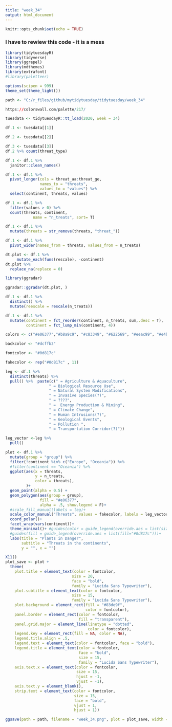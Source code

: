 ```yaml
---
title: "week_34"
output: html_document
---
```


```r
knitr::opts_chunk$set(echo = TRUE)
```

### I have to rewiew this code - it is a mess

```r
library(tidytuesdayR)
library(tidyverse)
library(ggrepel)
library(mdthemes)
library(extrafont)
#library(paletteer)

options(scipen = 999)
theme_set(theme_light())

path <- "C:/r_files/github/mytidytuesday/tidytuesday/week_34"

https://colorswall.com/palette/217/
```

```r
tuesdata <- tidytuesdayR::tt_load(2020, week = 34)
```


```r
df.1 <- tuesdata[[1]]

df.2 <- tuesdata[[2]]

df.3 <- tuesdata[[3]]
df.2 %>% count(threat_type)
```


```r
df.1 <- df.1 %>% 
  janitor::clean_names()

df.1 <- df.1 %>%
  pivot_longer(cols = threat_aa:threat_ge, 
               names_to = "threats", 
               values_to = "values") %>% 
  select(continent, threats, values) 

df.1 <- df.1 %>% 
  filter(values > 0) %>% 
  count(threats, continent, 
            name = "n_treats", sort= T) 

df.1 <- df.1 %>% 
  mutate(threats = str_remove(threats, "threat_"))

df.1 <- df.1 %>% 
  pivot_wider(names_from = threats, values_from = n_treats)
```

```r
dt.plot <- df.1 %>%
     mutate_each(funs(rescale), -continent)
dt.plot %>% 
  replace_na(replace = 0)
```

```r
library(ggradar)

ggradar::ggradar(dt.plot, )
```


```r
df.1 <- df.1 %>% 
  distinct() %>%
  mutate(reescale = rescale(n_treats)) 

df.1 <- df.1 %>% 
  mutate(continent = fct_reorder(continent, n_treats, sum,.desc = T),
         continent = fct_lump_min(continent, 4))
```



```r
colors <- c("#e06377","#b8a9c9", "#c83349", "#622569", "#eeac99", "#e4b730")

backcolor <- "#dcffb3"

fontcolor <- "#0d817c"

fakecolor <- rep("#0d817c" , 11)
```

```r

leg <- df.1 %>% 
  distinct(threats) %>% 
  pull() %>%  paste(c(" = Agriculture & Aquaculture",
                   " = Biological Resource Use", 
                   " = Natural System Modifications",
                   " = Invasive Species(?)",
                   " = ????",
                   " =  Energy Production & Mining",
                   " = Climate Change",
                   " = Human Intrusions(?)",
                   " = Geological Events",
                   " = Pollution ",
                   " = Transportation Corridor(?)"))

leg_vector <-leg %>% 
  pull()
```


```r
plot <- df.1 %>%
  mutate(group = "group") %>% 
  filter(!continent %in% c("Europe", "Oceania")) %>% 
  #filter(continent == "Oceania") %>%
  ggplot(aes(x = threats,
             y = n_treats,
             color = threats), 
         )+
  geom_point(alpha = 0.5) +
  geom_polygon(aes(group = group),
               fill = "#e06377",
               alpha = .5, show.legend = F)+
  #scale_fill_manual(labels = leg)+
  scale_color_manual("Threats", values = fakecolor, labels = leg_vector)+
  coord_polar()+
  facet_wrap(vars(continent))+
  theme_minimal()+ #guides(color = guide_legend(override.aes = list(size=5)))
  #guides(fill = guide_legend(override.aes = list(fill="#0d817c")))+
  labs(title = "Plants in Danger", 
       subtitle = "Threats in the continents", 
       y = "", x = "")
```

```r
X11()
plot_save <- plot +
  theme(
    plot.title = element_text(color = fontcolor, 
                             size = 20,
                             face = "bold",
                             family = "Lucida Sans Typewriter"),
    plot.subtitle = element_text(color = fontcolor, 
                             size = 15,
                             family = "Lucida Sans Typewriter"),
    plot.background = element_rect(fill = "#83de9f", 
                                   color = fontcolor),
    panel.border = element_rect(color = fontcolor, 
                                fill = "transparent"),
    panel.grid.major = element_line(linetype = "dotted", 
                                    color = fontcolor),
    legend.key = element_rect(fill = NA, color = NA),
    legend.title.align = .5,
    legend.text = element_text(color = fontcolor, face = "bold"),
    legend.title = element_text(color = fontcolor,
                                face = "bold",
                                size = 15,
                                family = "Lucida Sans Typewriter"),
    axis.text.x = element_text(color = fontcolor, 
                               size = 15,
                               hjust = -1,
                               vjust = -1),
    axis.text.y = element_blank(),
    strip.text = element_text(color = fontcolor,
                              size = 15,
                              face = "bold",
                              vjust = 1, 
                              hjust = 1))
```


```r
ggsave(path = path, filename = "week_34.png", plot = plot_save, width = 30, height = 20, units = "cm")
```
